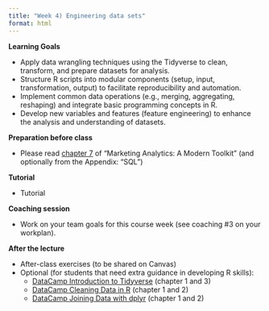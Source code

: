 ```yaml
---
title: "Week 4) Engineering data sets"
format: html
---
```


<!--__Obtain business and data understanding, and explore data in R__-->

__Learning Goals__

- Apply data wrangling techniques using the Tidyverse to clean, transform, and prepare datasets for analysis.
- Structure R scripts into modular components (setup, input, transformation, output) to facilitate reproducibility and automation.
- Implement common data operations (e.g., merging, aggregating, reshaping) and integrate basic programming concepts in R.
- Develop new variables and features (feature engineering) to enhance the analysis and understanding of datasets.

__Preparation before class__

- Please read [chapter 7](https://dprep-book.hannesdatta.com/) of "Marketing Analytics: A Modern Toolkit"  (and optionally from the Appendix: "SQL")


__Tutorial__

- Tutorial <!-- (view [slides](tutorial/tutorial.html), view [complete tutorial](tutorial/data-preparation.html))
-->

__Coaching session__

- Work on your team goals for this course week (see coaching #3 on your workplan).


__After the lecture__

- After-class exercises (to be shared on Canvas) <!-- ([View](tutorial/data-preparation.html), [Download; right click - download file as](tutorial/data-preparation.Rmd))-->
<!--- [Reading: Data preparation process and challenges](https://www.topbots.com/data-preparation-for-machine-learning/)
-->
- Optional (for students that need extra guidance in developing R skills):
    - [DataCamp Introduction to Tidyverse](https://datacamp.com/courses/introduction-to-the-tidyverse/data-wrangling-1?ex=1) (chapter 1 and 3)
    - [DataCamp Cleaning Data in R](https://datacamp.com/courses/cleaning-data-in-r) (chapter 1 and 2)
    - [DataCamp Joining Data with dplyr](https://datacamp.com/courses/joining-data-with-dplyr/joining-tables-1) (chapter 1 and 2)

<!--
{{% hint info %}}
__Having a hard time with Datacamp, or seeking to practice more?__

Then check [this material on manipulating data using `dplyr` and `tidyr`](https://cengel.github.io/R-data-wrangling/)!
{{% /hint %}}
-->